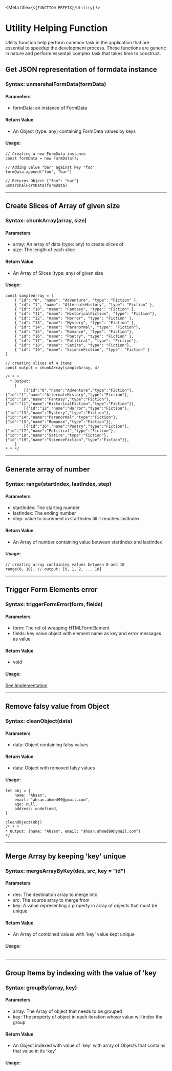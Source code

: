 
<Meta title={`${FUNCTION_PREFIX}/Utility`} />

# Utility Helping Function

Utility function help perform common task in the application that are essential to speedup the development process.
These functions are generic in nature and perform essentail complex task that takes time to construct.

## Get JSON representation of formdata instance
### Syntax: unmarshalFormData(formData)

#### Parameters
- formData: an instance of FormData

#### Return Value
- An Object (type: any) containing FormData values by keys

#### Usage:

```
// Creating a new FormData instance
const formData = new FormData(); 

// Adding value "bar" against key "foo"
formData.append("foo", "bar") 

// Returns Object {"foo": "bar"}
unmarshalFormData(formData) 
```

---

## Create Slices of Array of given size
### Syntax: chunkArray(array, size)

#### Parameters
- array: An array of data (type: any) to create slices of
- size: The length of each slice 

#### Return Value
- An Array of Slices (type: any) of given size

#### Usage:

```
const sampleArray = [
    { "id": "0", "name": "Adventure", "type": "Fiction" },
    { "id": "1", "name": "AlternateHistory", "type": "Fiction" },
    { "id": "10", "name": "Fantasy", "type": "Fiction" },
    { "id": "11", "name": "HistoricalFiction", "type": "Fiction"},
    { "id": "12", "name": "Horror", "type": "Fiction" },
    { "id": "13", "name": "Mystery", "type": "Fiction" },
    { "id": "14", "name": "Paranormal", "type": "Fiction"},
    { "id": "15", "name": "Romance", "type": "Fiction"},
    { "id": "16", "name": "Poetry", "type": "Fiction" },
    { "id": "17", "name": "Political", "type": "Fiction"},
    { "id": "18", "name": "Satire", "type": "Fiction"},
    { "id": "19", "name": "ScienceFiction", "type": "Fiction" }
] 

// creating slices of 4 items
const output = chunkArray(sampleArray, 4)

/* * *
  * Output: 
    [
        [{"id":"0","name":"Adventure","type":"Fiction"},{"id":"1","name":"AlternateHistory","type":"Fiction"},{"id":"10","name":"Fantasy","type":"Fiction"},{"id":"11","name":"HistoricalFiction","type":"Fiction"}],
        [{"id":"12","name":"Horror","type":"Fiction"},{"id":"13","name":"Mystery","type":"Fiction"},{"id":"14","name":"Paranormal","type":"Fiction"},{"id":"15","name":"Romance","type":"Fiction"}],
        [{"id":"16","name":"Poetry","type":"Fiction"},{"id":"17","name":"Political","type":"Fiction"},{"id":"18","name":"Satire","type":"Fiction"},{"id":"19","name":"ScienceFiction","type":"Fiction"}],
    ]
* * */

```

---

## Generate array of number
### Syntax: range(startIndex, lastIndex, step)

#### Parameters
- startIndex: The starting number
- lastIndex: The ending number
- step: value to increment in startIndex till it reaches lastIndex

#### Return Value
- An Array of number containing value between startIndex and lastIndex

#### Usage:

```
// creating array containing values between 0 and 10
range(0, 10); // output: [0, 1, 2, ... 10]

```
---

## Trigger Form Elements error
### Syntax: triggerFormError(form, fields)

#### Parameters
- form: The ref of wrapping HTMLFormElement
- fields: key value object with element name as key and error messages as value

#### Return Value
- void

#### Usage:
[See Implementation](/?path=/story/technique-form)

---

## Remove falsy value from Object
### Syntax: cleanObject(data)

#### Parameters
- data: Object containing falsy values

#### Return Value
- data: Object with removed falsy values

#### Usage:

```
let obj = {
    name: "Ahsan",
    email: "ahsan.ahmed99@ymail.com",
    age: null,
    address: undefined,
}

cleanObject(obj)
/* * *
* Output: {name: "Ahsan", email: "ahsan.ahmed99@ymail.com"}
*/
```
---

## Merge Array by keeping 'key' unique 
### Syntax: mergeArrayByKey(des, src, key = "id")

#### Parameters
- des: The destination array to merge into
- src: The source array to merge from
- key: A value representing a property in array of objects that must be unique

#### Return Value
- An Array of combined values with 'key' value kept unique 

#### Usage:
```

```
---

## Group Items by indexing with the value of 'key 
### Syntax: groupBy(array, key)

#### Parameters
- array: The Array of object that needs to be grouped
- key: The property of object in each iteration whose value will index the group

#### Return Value
- An Object indexed with value of 'key' with array of Objects that contains that value in its 'key' 

#### Usage:
```

```